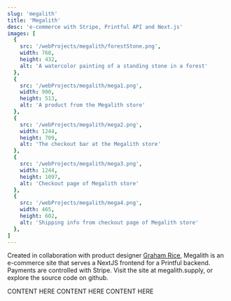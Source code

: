 ```yaml
---
slug: 'megalith'
title: 'Megalith'
desc: 'e-commerce with Stripe, Printful API and Next.js'
images: [
  {
    src: '/webProjects/megalith/forestStone.png',
    width: 768,
    height: 432,
    alt: 'A watercolor painting of a standing stone in a forest'
  },
  {
    src: '/webProjects/megalith/mega1.png',
    width: 900,
    height: 513,
    alt: 'A product from the Megalith store'
  },
  {
    src: '/webProjects/megalith/mega2.png',
    width: 1244,
    height: 709,
    alt: 'The checkout bar at the Megalith store'
  },
  {
    src: '/webProjects/megalith/mega3.png',
    width: 1244,
    height: 1097,
    alt: 'Checkout page of Megalith store'
  },
  {
    src: '/webProjects/megalith/mega4.png',
    width: 465,
    height: 602,
    alt: 'Shipping info from checkout page of Megalith store'
  },
]
---
```


Created in collaboration with product designer [Graham Rice]('/'), Megalith is an e-commerce site that serves a NextJS frontend for a Printful backend. Payments are controlled with Stripe. Visit the site at megalith.supply, or explore the source code on github.

<Detail sum="Integration with Printful for dropshipping products">
CONTENT HERE
</Detail>

<Detail sum="Integration with Stripe for payments">
CONTENT HERE
</Detail>

<Detail sum="Testing critical paths with Cypress">
CONTENT HERE
</Detail>
